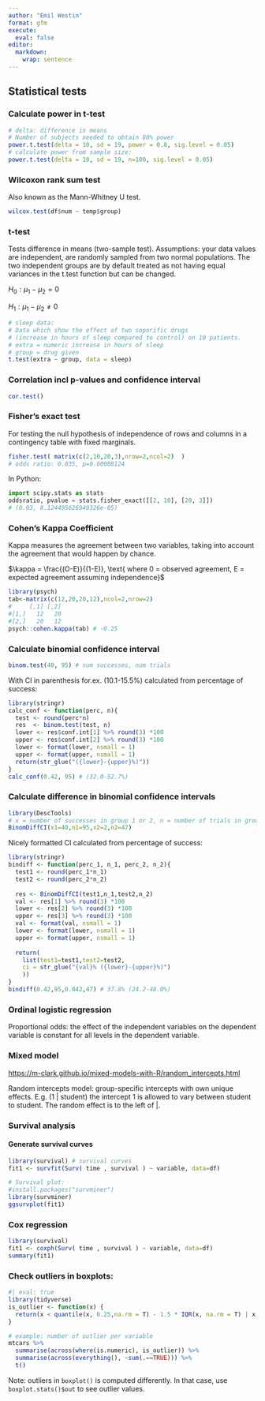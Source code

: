 ```yaml
---
author: "Emil Westin"
format: gfm
execute: 
  eval: false
editor: 
  markdown: 
    wrap: sentence
---
```



## Statistical tests

### Calculate power in t-test

```r
# delta: difference in means
# Number of subjects needed to obtain 80% power
power.t.test(delta = 10, sd = 19, power = 0.8, sig.level = 0.05)
# calculate power from sample size:
power.t.test(delta = 10, sd = 19, n=100, sig.level = 0.05)
```

### Wilcoxon rank sum test

Also known as the Mann-Whitney U test.

```r
wilcox.test(df$num ~ temp$group)
```

### t-test

Tests difference in means (two-sample test).
Assumptions: your data values are independent, are randomly sampled from two normal populations. 
The two independent groups are by default treated as not having equal variances in the t.test function but can be changed. 

$H_0: \mu_1 - \mu_2 = 0$

$H_1: \mu_1 - \mu_2 \neq 0$

```r
# sleep data:
# Data which show the effect of two soporific drugs
# (increase in hours of sleep compared to control) on 10 patients.
# extra = numeric increase in hours of sleep 
# group = drug given
t.test(extra ~ group, data = sleep)
```

### Correlation incl p-values and confidence interval

```r
cor.test()
```

### Fisher's exact test

For testing the null hypothesis of independence of rows and columns in a contingency table with fixed marginals.

```r
fisher.test( matrix(c(2,10,20,3),nrow=2,ncol=2)  )
# odds ratio: 0.035, p=0.00008124
```

In Python:

``` python
import scipy.stats as stats
oddsratio, pvalue = stats.fisher_exact([[2, 10], [20, 3]])
# (0.03, 8.124495626949326e-05)
```

### Cohen's Kappa Coefficient

Kappa measures the agreement between two variables, taking into account the agreement that would happen by chance.

$\kappa = \frac{(O-E)}{(1-E)}, \text{ where 0 = observed agreement, E = expected agreement assuming independence}$

```r
library(psych) 
tab<-matrix(c(12,20,20,12),ncol=2,nrow=2)
#     [,1] [,2]
#[1,]   12   20
#[2,]   20   12
psych::cohen.kappa(tab) # -0.25
```

### Calculate binomial confidence interval

```r
binom.test(40, 95) # num successes, num trials
```

With CI in parenthesis for.ex.
(10.1-15.5%) calculated from percentage of success:

```r
library(stringr)
calc_conf <- function(perc, n){
  test <- round(perc*n)
  res  <- binom.test(test, n)
  lower <- res$conf.int[1] %>% round(3) *100 
  upper <- res$conf.int[2] %>% round(3) *100
  lower <- format(lower, nsmall = 1)
  upper <- format(upper, nsmall = 1)
  return(str_glue("({lower}-{upper}%)"))
}
calc_conf(0.42, 95) # (32.0-52.7%)
```

### Calculate difference in binomial confidence intervals

```r
library(DescTools)
# x = number of successes in group 1 or 2, n = number of trials in group 1 or 2 
BinomDiffCI(x1=40,n1=95,x2=2,n2=47)
```

Nicely formatted CI calculated from percentage of success:

```r
library(stringr)
bindiff <- function(perc_1, n_1, perc_2, n_2){
  test1 <- round(perc_1*n_1)
  test2 <- round(perc_2*n_2) 
  
  res <- BinomDiffCI(test1,n_1,test2,n_2)
  val <- res[1] %>% round(3) *100
  lower <- res[2] %>% round(3) *100
  upper <- res[3] %>% round(3) *100
  val <- format(val, nsmall = 1)
  lower <- format(lower, nsmall = 1)
  upper <- format(upper, nsmall = 1)
  
  return(
    list(test1=test1,test2=test2, 
    ci = str_glue("{val}% ({lower}-{upper}%)")
    ))
}
bindiff(0.42,95,0.042,47) # 37.8% (24.2-48.0%)
```

### Ordinal logistic regression

Proportional odds: the effect of the independent variables on the dependent variable is constant for all levels in the dependent variable.

### Mixed model

<https://m-clark.github.io/mixed-models-with-R/random_intercepts.html>

Random intercepts model: group-specific intercepts with own unique effects.
E.g. (1 \| student) the intercept 1 is allowed to vary between student to student.
The random effect is to the left of \|.


### Survival analysis

#### Generate survival curves

```r
library(survival) # survival curves
fit1 <- survfit(Surv( time , survival ) ~ variable, data=df)

# Survival plot:
#install.packages("survminer")
library(survminer)
ggsurvplot(fit1)
```

### Cox regression

```r
library(survival) 
fit1 <- coxph(Surv( time , survival ) ~ variable, data=df)
summary(fit1)
```



### Check outliers in boxplots:

```r
#| eval: true
library(tidyverse)
is_outlier <- function(x) {
  return(x < quantile(x, 0.25,na.rm = T) - 1.5 * IQR(x, na.rm = T) | x > quantile(x, 0.75, na.rm = T) + 1.5 * IQR(x,na.rm=T))
}

# example: number of outlier per variable
mtcars %>% 
  summarise(across(where(is.numeric), is_outlier)) %>% 
  summarise(across(everything(), ~sum(.==TRUE))) %>% 
  t()

```

Note: outliers in `boxplot()` is computed differently.
In that case, use `boxplot.stats()$out` to see outlier values.




